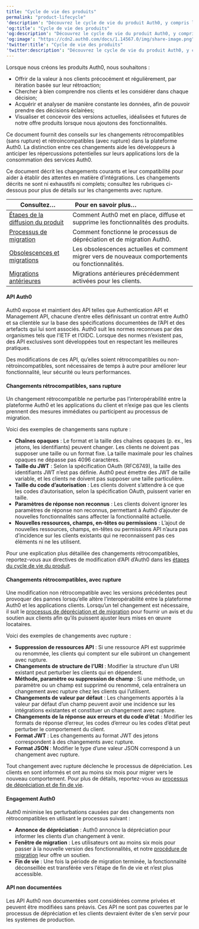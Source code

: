 ```yaml
---
title: "Cycle de vie des produits"
permalink: "product-lifecycle"
'description': "Découvrez le cycle de vie du produit Auth0, y compris les étapes de publication du produit, les dépréciations, la fin de vie, le processus de migration et les migrations actives."
'og:title': "Cycle de vie des produits"
'og:description': "Découvrez le cycle de vie du produit Auth0, y compris les étapes de publication du produit, les dépréciations, la fin de vie, le processus de migration et les migrations actives."
'og:image': "https://cdn2.auth0.com/docs/1.14567.0/img/share-image.png"
'twitter:title': "Cycle de vie des produits"
'twitter:description': "Découvrez le cycle de vie du produit Auth0, y compris les étapes de publication du produit, les dépréciations, la fin de vie, le processus de migration et les migrations actives."
---
```


Lorsque nous créons les produits Auth0, nous souhaitons :

* Offrir de la valeur à nos clients précocément et régulièrement, par itération basée sur leur rétroaction;
* Chercher à bien comprendre nos clients et les considérer dans chaque décision;
* Acquérir et analyser de manière constante les données, afin de pouvoir prendre des décisions éclairées;
* Visualiser et concevoir des versions actuelles, idéalisées et futures de notre offre produits lorsque nous ajoutons des fonctionnalités.

Ce document fournit des conseils sur les changements rétrocompatibles (sans rupture) et rétroincompatibles (avec rupture) dans la plateforme Auth0. La distinction entre ces changements aide les développeurs à anticiper les répercussions potentielles sur leurs applications lors de la consommation des services Auth0.

Ce document décrit les changements courants et leur compatibilité pour aider à établir des attentes en matière d’intégrations. Les changements décrits ne sont ni exhaustifs ni complets; consultez les rubriques ci-dessous pour plus de détails sur les changements avec rupture.

<table class="table"><thead>
<tr>
<th><strong>Consultez…</strong></th>
<th><strong>Pour en savoir plus…</strong>                                </th>
</tr>
</thead>
<tbody>
<tr>
<td><a href="/docs/docs/fr-ca/product-lifecycle/product-release-stages">Étapes de la diffusion du produit</a></td>
<td>Comment Auth0 met en place, diffuse et supprime les fonctionnalités des produits.</td>
</tr>
<tr>
<td><a href="/docs/docs/fr-ca/product-lifecycle/migration-process">Processus de migration</a></td>
<td>Comment fonctionne le processus de dépréciation et de migration Auth0.</td>
</tr>
<tr>
<td><a href="/docs/docs/fr-ca/product-lifecycle/deprecations-and-migrations">Obsolescences et migrations</a></td>
<td>Les obsolescences actuelles et comment migrer vers de nouveaux comportements ou fonctionnalités.</td>
</tr>
<tr>
<td><a href="/docs/docs/fr-ca/product-lifecycle/past-migrations">Migrations antérieures</a></td>
<td>Migrations antérieures précédemment activées pour les clients.</td>
</tr>
</tbody>
</table>

#### API Auth0

Auth0 expose et maintient des API telles que Authentication API et Management API, chacune d’entre elles définissant un contrat entre Auth0 et sa clientèle sur la base des spécifications documentées de l’API et des artefacts qui lui sont associés. Auth0 suit les normes reconnues par des organismes tels que l’IETF et l’OIDC. Lorsque des normes n’existent pas, des API exclusives sont développées tout en respectant les meilleures pratiques.

Des modifications de ces API, qu’elles soient rétrocompatibles ou non-rétroincompatibles, sont nécessaires de temps à autre pour améliorer leur fonctionnalité, leur sécurité ou leurs performances.

#### Changements rétrocompatibles, sans rupture

Un changement rétrocompatible ne perturbe pas l’interopérabilité entre la plateforme Auth0 et les applications du client et n’exige pas que les clients prennent des mesures immédiates ou participent au processus de migration.

Voici des exemples de changements sans rupture :

* **Chaînes opaques** : Le format et la taille des chaînes opaques (p. ex., les jetons, les identifiants) peuvent changer. Les clients ne doivent pas supposer une taille ou un format fixe. La taille maximale pour les chaînes opaques ne dépasse pas 4096 caractères.
* **Taille du <Tooltip href="/docs/docs/fr-ca/glossary?term=json-web-token" tip="Jeton Web JSON (JWT)
Format standard de jeton d’ID (et souvent de jeton d’accès) utilisé pour représenter en toute sécurité des demandes entre deux parties." cta="Voir le glossaire">JWT</Tooltip>** : Selon la spécification <Tooltip href="/docs/docs/fr-ca/glossary?term=oath2" tip="OAuth 2.0
Cadre d’applications d’autorisation qui définit les protocoles d’autorisation et les flux de production." cta="Voir le glossaire">OAuth</Tooltip> (RFC6749), la taille des identifiants JWT n’est pas définie. Auth0 peut émettre des JWT de taille variable, et les clients ne doivent pas supposer une taille particulière.
* **Taille du code d’autorisation** : Les clients doivent s’attendre à ce que les codes d’autorisation, selon la spécification OAuth, puissent varier en taille.
* **Paramètres de réponse non reconnus** : Les clients doivent ignorer les paramètres de réponse non reconnus, permettant à Auth0 d’ajouter de nouvelles fonctionnalités sans affecter la fonctionnalité actuelle.
* **Nouvelles ressources, champs, en-têtes ou permissions** : L’ajout de nouvelles ressources, champs, en-têtes ou permissions API n’aura pas d’incidence sur les clients existants qui ne reconnaissent pas ces éléments ni ne les utilisent.

Pour une explication plus détaillée des changements rétrocompatibles, reportez-vous aux directives de modification d’API d’Auth0 dans les [étapes du cycle de vie du produit](/docs/fr-ca/troubleshoot/product-lifecycle/product-release-stages).

#### Changements rétrocompatibles, avec rupture

Une modification non rétrocompatible avec les versions précédentes peut provoquer des pannes lorsqu’elle altère l’interopérabilité entre la plateforme Auth0 et les applications clients. Lorsqu’un tel changement est nécessaire, il suit le [processus de dépréciation et de migration](/docs/fr-ca/troubleshoot/product-lifecycle/deprecations-and-migrations) pour fournir un avis et du soutien aux clients afin qu’ils puissent ajuster leurs mises en œuvre locataires.

Voici des exemples de changements avec rupture :

* **Suppression de ressources API** : Si une ressource API est supprimée ou renommée, les clients qui comptent sur elle subiront un changement avec rupture.
* **Changements de structure de l’URI** : Modifier la structure d’un URI existant peut perturber les clients qui en dépendent.
* **Méthode, paramètre ou suppression de champ** : Si une méthode, un paramètre ou un champ est supprimé ou renommé, cela entraînera un changement avec rupture chez les clients qui l’utilisent.
* **Changements de valeur par défaut** : Les changements apportés à la valeur par défaut d’un champ peuvent avoir une incidence sur les intégrations existantes et constituer un changement avec rupture.
* **Changements de la réponse aux erreurs et du code d’état** : Modifier les formats de réponse d’erreur, les codes d’erreur ou les codes d’état peut perturber le comportement du client.
* **Format JWT** : Les changements au format JWT des jetons correspondent à des changements avec rupture.
* **Format JSON** : Modifier le type d’une valeur JSON correspond à un changement avec rupture.

Tout changement avec rupture déclenche le processus de dépréciation. Les clients en sont informés et ont au moins six mois pour migrer vers le nouveau comportement. Pour plus de détails, reportez-vous au [processus de dépréciation et de fin de vie](/docs/fr-ca/troubleshoot/product-lifecycle/deprecations-and-migrations).

#### Engagement Auth0

Auth0 minimise les perturbations causées par des changements non rétrocompatibles en utilisant le processus suivant :

* **Annonce de dépréciation** : Auth0 annonce la dépréciation pour informer les clients d’un changement à venir.
* **Fenêtre de migration** : Les utilisateurs ont au moins six mois pour passer à la nouvelle version des fonctionnalités, et notre [procédure de migration](/docs/fr-ca/troubleshoot/product-lifecycle/migration-process) leur offre un soutien.
* **Fin de vie** : Une fois la période de migration terminée, la fonctionnalité déconseillée est transférée vers l’étape de fin de vie et n’est plus accessible.

#### API non documentées

Les API Auth0 non documentées sont considérées comme privées et peuvent être modifiées sans préavis. Ces API ne sont pas couvertes par le processus de dépréciation et les clients devraient éviter de s’en servir pour les systèmes de production.
